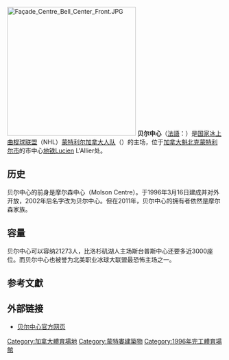 {{NoteTA
|G1=TO
|1=zh-hans:市政厅;zh-hant:市政廳;zh-hk:大會堂;
}}
{{Infobox stadium
| stadium_name        = Bell Centre
| logo_image          = [[File:Bell_Center.svg|100px]]
| image               = [[File:CentreBell.jpg|250px]]
| location            = 1909<ref>{{cite web|title=Directions and Parking|url=http://www.centrebell.ca/en/page/directions_parking|publisher=Centre Bell|accessdate=February 1, 2013|archive-date=2015-05-24|archive-url=https://web.archive.org/web/20150524075206/http://www.centrebell.ca/en/page/directions_parking|dead-url=no}}</ref> {{tsl|fr|Avenue des Canadiens-de-Montréal|}}, [[Montreal|Montreal]], [[Quebec|Quebec]] H3B 5E8
| coordinates         = {{Coord|45|29|46|N|73|34|10|W|type:landmark_scale:2000|display=inline,title}}
| broke_ground        = 1993年6月22日
| opened              = 1996年3月16日
| owner               = [[Molson_family|Molson family]]
| operator            = [[Molson_family|Molson family]]
| construction_cost   = [[Canadian_dollar|C]]$270 million<br>(${{formatprice|{{Inflation|CA|270000000|1996}}}} in {{CURRENTYEAR}} dollars{{inflation-fn|CA}})
| architect           = LeMay & Associate, LLC.<ref name="habscomm">{{Cite web |url=http://www.habsworld.net/LegendsB_01.php |title=Chronology - HW: World Wide Habs Fans Community |access-date=2013-08-05 |archive-date=2013-05-31 |archive-url=https://web.archive.org/web/20130531005024/http://www.habsworld.net/LegendsB_01.php |dead-url=yes }}</ref><br>LeMoyne Lapointe Magne<ref name="habscomm"/>
| project_manager     = IBI/DAA Group<ref>{{cite web|title=Centre Bell|url=http://www.arbour.ca/daa/fr/projets.php?ida=23|publisher=IBI/DAA Group|accessdate=February 1, 2013|deadurl=yes|archiveurl=https://web.archive.org/web/20140728024751/http://www.arbour.ca/daa/fr/projets.php?ida=23|archivedate=2014年7月28日}}</ref>
| structural engineer = [[Dessau_(engineering)|Dessau]]<ref>{{cite web|title=Bell Centre|url=http://www.dessau.com/en/projects/bell-centre|publisher=Dessau|accessdate=February 1, 2013|deadurl=yes|archiveurl=https://web.archive.org/web/20150503191659/http://www.dessau.com/en/projects/bell-centre|archivedate=2015-05-03}}</ref>
| services engineer   = [[SNC-Lavalin|SNC-Lavalin]]<ref>{{cite web|title=Buildings|url=http://www.snclavalin.com/expertise.php?lang=en&id=11|publisher=SNC-Lavalin|accessdate=February 1, 2013|archive-url=https://web.archive.org/web/20120322014724/http://www.snclavalin.com/expertise.php?lang=en&id=11|archive-date=2012-03-22|dead-url=yes}}</ref>
| general_contractor  = [[Hunt_Construction_Group|Huber, Hunt & Nichols]]<ref name="ballparks.com">{{cite web|title=Bell Centre|url=http://hockey.ballparks.com/NHL/MontrealCanadiens/index.htm|publisher=Ballparks.com|accessdate=February 1, 2013|archive-date=2015-03-29|archive-url=https://web.archive.org/web/20150329022511/http://hockey.ballparks.com/NHL/MontrealCanadiens/index.htm|dead-url=no}}</ref>
| former_names        = New Montreal Forum (pre-construction–1996), Molson Centre, ''Centre Molson'' (1996–2002)
| tenants             = [[蒙特婁加拿大人|蒙特婁加拿大人]] ([[國家冰球聯盟|NHL]]) (1996–至今)<br>[[蒙特婁衝擊|蒙特婁衝擊]] ([[國家職業足球聯賽_(1984–2001)|NPSL]]) (1997–2000)<br>[[Montreal_Rocket|Montreal Rocket]] ([[Quebec_Major_Junior_Hockey_League|QMJHL]]) (2001–2003)<br>[[Montreal_Express|Montreal Express]] ([[National_Lacrosse_League|NLL]]) (2002)
| seating_capacity    = [[冰球|冰球]]：21,273<br>[[籃球|籃球]]：22,114<br>[[演唱會|演唱會]]：15,000<br>[[Amphitheatre|Amphitheatre]]：10,000至14,000<br>[[Theatre|Theatre]]：5,000至9,000<br>[[Hemicycle|Hemicycle]]：2,000至3,500<br>[[Mixed_Martial_Arts|MMA]]：16,000至23,152
| dimensions          = {{convert|780000|sqft|m2}}
}}[[File:Façade_Centre_Bell_Center_Front.JPG|300px]]
'''贝尔中心'''（[[法語|法語]]：{{lang|fr|'''Centre Bell'''}}）是[[国家冰上曲棍球联盟|国家冰上曲棍球联盟]]（NHL）[[蒙特利尔加拿大人队|蒙特利尔加拿大人队]]（{{lang|fr|Canadiens de Montréal}}）的主场，位于[[加拿大|加拿大]][[魁北克|魁北克]][[蒙特利尔市|蒙特利尔市]]的市中心[[蒙特利尔地铁|地铁]]Lucien L'Allier处。

== 历史 == 
贝尔中心的前身是摩尔森中心（Molson Centre）。于1996年3月16日建成并对外开放，2002年后名字改为贝尔中心。但在2011年，贝尔中心的拥有者依然是摩尔森家族。
==容量==
贝尔中心可以容纳21273人，比洛杉矶湖人主场斯台普斯中心还要多近3000座位。而贝尔中心也被誉为北美职业冰球大联盟最恐怖主场之一。

==参考文獻==
{{Reflist}}

== 外部链接 ==
* [https://web.archive.org/web/20060716144945/http://www.bellcentre.ca/fre/index.cfm 贝尔中心官方网页] {{en icon}}{{fr icon}}

[[Category:加拿大體育場地|Category:加拿大體育場地]]
[[Category:蒙特婁建築物|Category:蒙特婁建築物]]
[[Category:1996年完工體育場館|Category:1996年完工體育場館]]